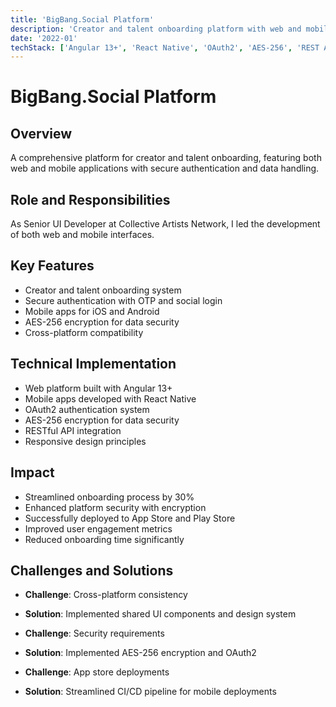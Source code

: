 ```yaml
---
title: 'BigBang.Social Platform'
description: 'Creator and talent onboarding platform with web and mobile applications.'
date: '2022-01'
techStack: ['Angular 13+', 'React Native', 'OAuth2', 'AES-256', 'REST APIs']
---
```


# BigBang.Social Platform

## Overview
A comprehensive platform for creator and talent onboarding, featuring both web and mobile applications with secure authentication and data handling.

## Role and Responsibilities
As Senior UI Developer at Collective Artists Network, I led the development of both web and mobile interfaces.

## Key Features
- Creator and talent onboarding system
- Secure authentication with OTP and social login
- Mobile apps for iOS and Android
- AES-256 encryption for data security
- Cross-platform compatibility

## Technical Implementation
- Web platform built with Angular 13+
- Mobile apps developed with React Native
- OAuth2 authentication system
- AES-256 encryption for data security
- RESTful API integration
- Responsive design principles

## Impact
- Streamlined onboarding process by 30%
- Enhanced platform security with encryption
- Successfully deployed to App Store and Play Store
- Improved user engagement metrics
- Reduced onboarding time significantly

## Challenges and Solutions
- **Challenge**: Cross-platform consistency
- **Solution**: Implemented shared UI components and design system

- **Challenge**: Security requirements
- **Solution**: Implemented AES-256 encryption and OAuth2

- **Challenge**: App store deployments
- **Solution**: Streamlined CI/CD pipeline for mobile deployments
